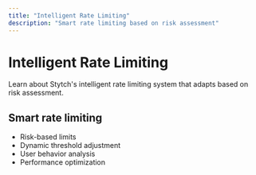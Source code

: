 ```yaml
---
title: "Intelligent Rate Limiting"
description: "Smart rate limiting based on risk assessment"
---
```


# Intelligent Rate Limiting

Learn about Stytch's intelligent rate limiting system that adapts based on risk assessment.

## Smart rate limiting

- Risk-based limits
- Dynamic threshold adjustment
- User behavior analysis
- Performance optimization
